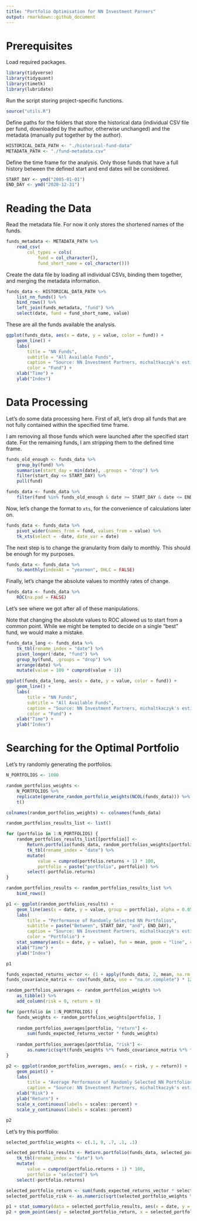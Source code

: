 ```yaml
---
title: "Portfolio Optimisation for NN Investment Parners"
output: rmarkdown::github_document
---
```


# Prerequisites

Load required packages.

```r
library(tidyverse)
library(tidyquant)
library(timetk)
library(lubridate)
```

Run the script storing project-specific functions.

```r
source("utils.R")
```

Define paths for the folders that store the historical data (individual CSV file per fund, downloaded by the author, otherwise unchanged) and the metadata (manually put together by the author).

```r
HISTORICAL_DATA_PATH <- "./historical-fund-data"
METADATA_PATH <- "./fund-metadata.csv"
```

Define the time frame for the analysis. Only those funds that have a full history between the defined start and end dates will be considered.

```r
START_DAY <- ymd("2005-01-01")
END_DAY <- ymd("2020-12-31")
```

# Reading the Data

Read the metadata file. For now it only stores the shortened names of the funds.

```r
funds_metadata <- METADATA_PATH %>% 
    read_csv(
        col_types = cols(
            fund = col_character(),
            fund_short_name = col_character()))
```

Create the data file by loading all individual CSVs, binding them together, and merging the metadata information.

```r
funds_data <- HISTORICAL_DATA_PATH %>% 
    list_nn_funds() %>% 
    bind_rows() %>% 
    left_join(funds_metadata, "fund") %>% 
    select(date, fund = fund_short_name, value)
```

These are all the funds available the analysis.

```r
ggplot(funds_data, aes(x = date, y = value, color = fund)) +
    geom_line() +
    labs(
        title = "NN Funds",
        subtitle = "All Available Funds",
        caption = "Source: NN Investment Partners, michaltkaczyk's estimations",
        color = "Fund") +
    xlab("Time") +
    ylab("Index")
```

# Data Processing

Let's do some data processing here. First of all, let's drop all funds that are not fully contained within the specified time frame.

I am removing all those funds which were launched after the specified start date. For the remaining funds, I am stripping them to the defined time frame.

```r
funds_old_enough <- funds_data %>%
    group_by(fund) %>%
    summarise(start_day = min(date), .groups = "drop") %>%
    filter(start_day <= START_DAY) %>% 
    pull(fund)

funds_data <- funds_data %>%
    filter(fund %in% funds_old_enough & date >= START_DAY & date <= END_DAY)
```

Now, let's change the format to `xts`, for the convenience of calculations later on.

```r
funds_data <- funds_data %>%
    pivot_wider(names_from = fund, values_from = value) %>% 
    tk_xts(select = -date, date_var = date)
```

The next step is to change the granularity from daily to monthly. This should be enough for my purposes.

```r
funds_data <- funds_data %>% 
    to.monthly(indexAt = "yearmon", OHLC = FALSE)
```

Finally, let's change the absolute values to monthly rates of change. 

```r
funds_data <- funds_data %>% 
    ROC(na.pad = FALSE)
```

Let's see where we got after all of these manipulations.

Note that changing the absolute values to ROC allowed us to start from a common point. While we might be tempted to decide on a single "best" fund, we would make a mistake.

```r
funds_data_long <- funds_data %>%
    tk_tbl(rename_index = "date") %>% 
    pivot_longer(!date, "fund") %>%
    group_by(fund, .groups = "drop") %>% 
    arrange(date) %>% 
    mutate(value = 100 * cumprod(value + 1))

ggplot(funds_data_long, aes(x = date, y = value, color = fund)) +
    geom_line() +
    labs(
        title = "NN Funds",
        subtitle = "All Available Funds",
        caption = "Source: NN Investment Partners, michaltkaczyk's estimations",
        color = "Fund") +
    xlab("Time") +
    ylab("Index")
```

# Searching for the Optimal Portfolio

Let's try randomly generating the portfolios.

```r
N_PORTFOLIOS <- 1000

random_portfolios_weights <-
    N_PORTFOLIOS %>%
    replicate(generate_random_portfolio_weights(NCOL(funds_data))) %>% 
    t()

colnames(random_portfolios_weights) <- colnames(funds_data)

random_portfolios_results_list <- list()

for (portfolio in 1:N_PORTFOLIOS) {
    random_portfolios_results_list[[portfolio]] <- 
        Return.portfolio(funds_data, random_portfolios_weights[portfolio, ]) %>%
        tk_tbl(rename_index = "date") %>% 
        mutate(
            value = cumprod(portfolio.returns + 1) * 100,
            portfolio = paste("portfolio", portfolio)) %>% 
        select(-portfolio.returns)
}

random_portfolios_results <- random_portfolios_results_list %>%
    bind_rows()
```

```r
p1 <- ggplot(random_portfolios_results) +
    geom_line(aes(x = date, y = value, group = portfolio), alpha = 0.05) +
    labs(
        title = "Performance of Randomly Selected NN Portfolios",
        subtitle = paste("Between", START_DAY, "and", END_DAY),
        caption = "Source: NN Investment Partners, michaltkaczyk's estimations",
        color = "Portfolio") +
    stat_summary(aes(x = date, y = value), fun = mean, geom = "line", color = "#F8766D", size = 1) +
    xlab("Time") +
    ylab("Index")

p1
```

```r
funds_expected_returns_vector <- (1 + apply(funds_data, 2, mean, na.rm = TRUE)) ^ 12 - 1
funds_covariance_matrix <- cov(funds_data, use = "na.or.complete") * 12

random_portfolios_averages <- random_portfolios_weights %>% 
    as_tibble() %>% 
    add_column(risk = 0, return = 0)

for (portfolio in 1:N_PORTFOLIOS) {
    funds_weights <- random_portfolios_weights[portfolio, ]
    
    random_portfolios_averages[portfolio, "return"] <-
        sum(funds_expected_returns_vector * funds_weights)
    
    random_portfolios_averages[portfolio, "risk"] <-
        as.numeric(sqrt(funds_weights %*% funds_covariance_matrix %*% funds_weights))
}

p2 <- ggplot(random_portfolios_averages, aes(x = risk, y = return)) +
    geom_point() +
    labs(
        title = "Average Performance of Randomly Selected NN Portfolios",
        caption = "Source: NN Investment Partners, michaltkaczyk's estimations") +
    xlab("Risk") +
    ylab("Return") +
    scale_x_continuous(labels = scales::percent) +
    scale_y_continuous(labels = scales::percent)

p2
```

Let's try this portfolio:

```r
selected_portfolio_weights <- c(.1, 0, .7, .1, .1)

selected_portfolio_results <- Return.portfolio(funds_data, selected_portfolio_weights) %>% 
    tk_tbl(rename_index = "date") %>% 
    mutate(
        value = cumprod(portfolio.returns + 1) * 100,
        portfolio = "selected") %>% 
    select(-portfolio.returns)

selected_portfolio_return <- sum(funds_expected_returns_vector * selected_portfolio_weights)
selected_portfolio_risk <- as.numeric(sqrt(selected_portfolio_weights %*% funds_covariance_matrix %*% selected_portfolio_weights))

p1 + stat_summary(data = selected_portfolio_results, aes(x = date, y = value), fun = mean, geom = "line", color = "green", size = 1)
p2 + geom_point(aes(y = selected_portfolio_return, x = selected_portfolio_risk), colour = "green")
```
